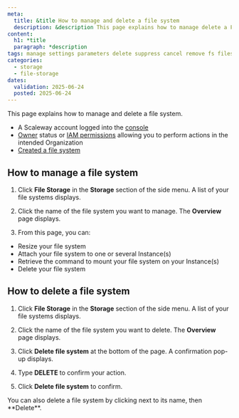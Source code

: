 ```yaml
---
meta:
  title: &title How to manage and delete a file system
  description: &description This page explains how to manage delete a File Storage file system using the Scaleway console. 
content:
  h1: *title
  paragraph: *description
tags: manage settings parameters delete suppress cancel remove fs filesystem file storage resource
categories:
  - storage
  - file-storage
dates:
  validation: 2025-06-24
  posted: 2025-06-24
---
```



This page explains how to manage and delete a file system.

<Requirements />

- A Scaleway account logged into the [console](https://console.scaleway.com)
- [Owner](/iam/concepts/#owner) status or [IAM permissions](/iam/concepts/#permission) allowing you to perform actions in the intended Organization
- [Created a file system](/file-system/how-to/create-file-system/)

## How to manage a file system

1. Click **File Storage** in the **Storage** section of the side menu. A list of your file systems displays.

2. Click the name of the file system you want to manage. The **Overview** page displays.

3. From this page, you can:
  - Resize your file system
  - Attach your file system to one or several Instance(s)
  - Retrieve the command to mount your file system on your Instance(s)
  - Delete your file system

## How to delete a file system

1. Click **File Storage** in the **Storage** section of the side menu. A list of your file systems displays.

2. Click the name of the file system you want to delete. The **Overview** page displays.

3. Click **Delete file system** at the bottom of the page. A confirmation pop-up displays.

4. Type **DELETE** to confirm your action.

5. Click **Delete file system** to confirm.

<Message type="note">
  You can also delete a file system by clicking <Icon name="more" /> next to its name, then **Delete**.
</Message>

